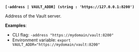 <a id="standard-address" />

**`[-address | VAULT_ADDR] (string : 'https://127.0.0.1:8200')`**

Address of the Vault server.

**Examples**:

- CLI flag: `-address "https://mydomain/vault:8200"`
- Environment variable: `export VAULT_ADDR="https://mydomain/vault:8200"`


